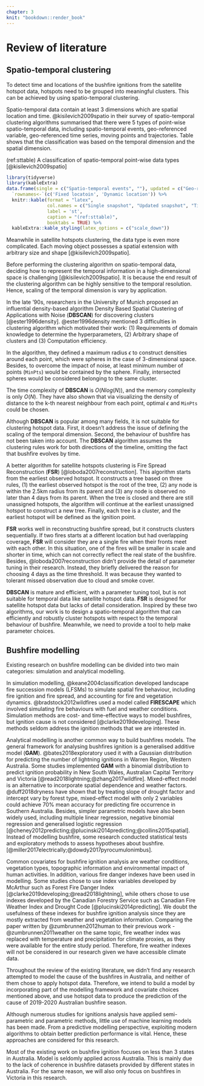 ```yaml
---
chapter: 3
knit: "bookdown::render_book"
---
```


# Review of literature {#ch:rol}

## Spatio-temporal clustering

To detect time and locations of the bushfire ignitions from the satellite hotspot data, hotspots need to be grouped into meaningful clusters. This can be achieved by using spatio-temporal clustering.

Spatio-temporal data contain at least 3 dimensions which are spatial location and time. @kisilevich2009spatio in their survey of spatio-temporal clustering algorithms summarised that there were 5 types of point-wise spatio-temporal data, including spatio-temporal events, geo-referenced variable, geo-referenced time series, moving points and trajectories. Table \ref{tab:st} shows that the classification was based on the temporal dimension and the spatial dimension. 

(ref:sttable) A classification of spatio-temporal point-wise data types [@kisilevich2009spatio]

```r
library(tidyverse)
library(kableExtra)
data.frame(single = c("Spatio-temporal events", ""), updated = c("Geo-referenced variable", "Moving points"), time = c("Geo-referenced time series", "Trajectories")) %>%
  `rownames<-`(c('Fixed locatoin', 'Dynamic location')) %>%
  knitr::kable(format = "latex", 
               col.names = c("Single snapshot", "Updated snapshot", "Time series"),
               label = 'st',
               caption = "(ref:sttable)",
               booktabs = TRUE) %>%
  kableExtra::kable_styling(latex_options = c("scale_down"))
```

Meanwhile in satellite hotspots clustering, the data type is even more complicated. Each moving object possesses a spatial extension with arbitrary size and shape [@kisilevich2009spatio]. 

Before performing the clustering algorithm on spatio-temporal data, deciding how to represent the temporal information in a high-dimensional space is challenging [@kisilevich2009spatio]. It is because the end result of the clustering algorithm can be highly sensitive to the temporal resolution. Hence, scaling of the temporal dimension is vary by application.

In the late '90s, researchers in the University of Munich proposed an influential density-based algorithm Density Based Spatial Clustering of Applications with Noise (**DBSCAN**) for discovering clusters [@ester1996density]. @ester1996density mentioned 3 difficulties in clustering algorithm which motivated their work: (1) Requirements of domain knowledge to determine the hyperparameters, (2) Arbitrary shape of clusters and (3) Computation efficiency. 

In the algorithm, they defined a maximum radius $\epsilon$ to construct densities around each point, which were spheres in the case of 3-dimensional space. Besides, to overcome the impact of noise, at least minimum number of points (`MinPts`) would be contained by the sphere. Finally, intersected spheres would be considered belonging to the same cluster. 

The time complexity of **DBSCAN** is $O(N log(N))$, and the memory complexity is only $O(N)$. They have also shown that via visualizing the density of distance to the k-th nearest neighbour from each point, optimal $\epsilon$ and `MinPts` could be chosen.
 
Although **DBSCAN** is popular among many fields, it is not suitable for clustering hotspot data. First, it doesn’t address the issue of defining the scaling of the temporal dimension. Second, the behaviour of bushfire has not been taken into account. The **DBSCAN** algorithm assumes the clustering rules work for both directions of the timeline, omitting the fact that bushfire evolves by time.

A better algorithm for satellite hotspots clustering is Fire Spread Reconstruction (**FSR**) [@loboda2007reconstruction]. This algorithm starts from the earliest observed hotspot. It constructs a tree based on three rules, (1) the earliest observed hotspot is the root of the tree, (2) any node is within the 2.5km radius from its parent and (3) any node is observed no later than 4 days from its parent. When the tree is closed and there are still unassigned hotspots, the algorithm will continue at the earliest unassigned hotspot to construct a new tree. Finally, each tree is a cluster, and the earliest hotspot will be defined as the ignition point.

**FSR** works well in reconstructing bushfire spread, but it constructs clusters sequentially. If two fires starts at a different location but had overlapping coverage, **FSR** will consider they are a single fire when their fronts meet with each other. In this situation, one of the fires will be smaller in scale and shorter in time, which can not correctly reflect the real state of the bushfire. Besides, @loboda2007reconstruction didn’t provide the detail of parameter tuning in their research. Instead, they briefly delivered the reason for choosing 4 days as the time threshold. It was because they wanted to tolerant missed observation due to cloud and smoke cover.

**DBSCAN** is mature and efficient, with a parameter tuning tool, but is not suitable for temporal data like satellite hotspot data. **FSR** is designed for satellite hotspot data but lacks of detail consideration. Inspired by these two algorithms, our work is to design a spatio-temporal algorithm that can efficiently and robustly cluster hotspots with respect to the temporal behaviour of bushfire. Meanwhile, we need to provide a tool to help make parameter choices.


## Bushfire modelling

Existing research on bushfire modelling can be divided into two main categories: simulation and analytical modelling. 

In simulation modelling, @keane2004classification developed landscape fire succession models (LFSMs) to simulate spatial fire behaviour, including fire ignition and fire spread, and accounting for fire and vegetation dynamics. @bradstock2012wildfires used a model called **FIRESCAPE** which involved simulating fire behaviours with fuel and weather conditions. Simulation methods are cost- and time-effective ways to model bushfires, but ignition cause is not considered [@clarke2019developing].  These methods seldom address the ignition methods that we are interested in. <!--Therefore, simulation modelling will not be considered in our bushfire ignition research.--> 

Analytical modelling is another common way to build bushfires models. The general framework for analysing bushfires ignition is a generalised additive model (**GAM**). @bates2018exploratory used it with a Gaussian distribution for predicting the number of lightning ignitions in Warren Region, Western Australia. Some studies implemented **GAM** with a binomial distribution to predict ignition probability in New South Wales, Australian Capital Territory and Victoria [@read2018lightning;@zhang2017wildfire]. Mixed-effect model is an alternative to incorporate spatial dependence and weather factors. @duff2018dryness have shown that by treating slope of drought factor and intercept vary by forest type, mixed-effect model with only 2 variables could achieve 70% mean accuracy for predicting fire occurrence in Southern Australia. Besides, simpler parametric models have also been widely used, including multiple linear regression, negative binomial regression and generalised logistic regression [@cheney2012predicting;@plucinski2014predicting;@collins2015spatial]. Instead of modelling bushfire, some research conducted statistical tests and exploratory methods to assess hypotheses about bushfire. [@miller2017electrically;@dowdy2017pyrocumulonimbus].

Common covariates for bushfire ignition analysis are weather conditions, vegetation types, topographic information and environmental impact of human activities. In addition, various fire danger indexes have been used in modelling. Some studies chose to use index variables developed by McArthur such as Forest Fire Danger Index [@clarke2019developing;@read2018lightning], while others chose to use indexes developed by the Canadian Forestry Service such as Canadian Fire Weather Index and Drought Code [@plucinski2014predicting]. We doubt the usefulness of these indexes for bushfire ignition analysis since they are mostly extracted from weather and vegetation information. Comparing the paper written by @zumbrunnen2012human to their previous work -@zumbrunnen2011weather on the same topic, fire weather index was replaced with temperature and precipitation for climate proxies, as they were available for the entire study period. Therefore, fire weather indexes will not be considered in our research given we have accessible climate data.

Throughout the review of the existing literature, we didn't find any research attempted to model the cause of the bushfires in Australia, and neither of them chose to apply hotspot data. Therefore, we intend to build a model by incorporating part of the modelling framework and covariate choices mentioned above, and use hotspot data to produce the prediction of the cause of 2019-2020 Australian bushfire season.

Although numerous studies for ignitions analysis have applied semi-parametric and parametric methods, little use of machine learning models has been made. From a predictive modelling perspective, exploiting modern algorithms to obtain better prediction performance is vital. Hence, these approaches are considered for this research.

Most of the existing work on bushfire ignition focuses on less than 3 states in Australia. Model is seldomly applied across Australia. This is mainly due to the lack of coherence in bushfire datasets provided by different states in Australia. For the same reason, we will also only focus on bushfires in Victoria in this research.



